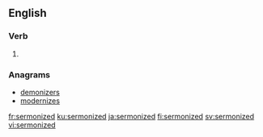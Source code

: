 ==English==

===Verb===
{{head|en|verb form}}

# {{en-past of|sermonize}}

===Anagrams===
* [[demonizers#English|demonizers]]
* [[modernizes#English|modernizes]]

[[fr:sermonized]]
[[ku:sermonized]]
[[ja:sermonized]]
[[fi:sermonized]]
[[sv:sermonized]]
[[vi:sermonized]]